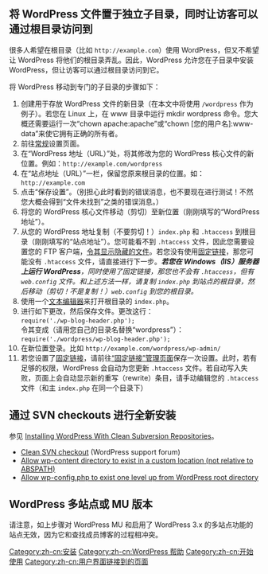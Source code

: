 {{Languages|
{{en|Giving WordPress Its Own Directory}}
{{ja|Giving WordPress Its Own Directory}}
{{ru|Размещаем WordPress в отдельном каталоге}}
{{zh-cn|将 WordPress 文件置于独立子目录}}
}}

== 将 WordPress 文件置于独立子目录，同时让访客可以通过根目录访问到 ==

很多人希望在根目录（比如 <tt><nowiki>http://example.com</nowiki></tt>）使用 WordPress，但又不希望让 WordPress 将他们的根目录弄乱。因此，WordPress 允许您在子目录中安装 WordPress，但让访客可以通过根目录访问到它。

{{WarningMsg
|多站点用户请注意 -
|如下内容对于启用了[[zh-cn:创建站点网络|多站点]]的用户无效。}}

将 WordPress 移动到专门的子目录的步骤如下：

# 创建用于存放 WordPress 文件的新目录（在本文中将使用 <tt>/wordpress</tt> 作为例子）。若您在 Linux 上，在 www 目录中运行 mkdir wordpress 命令。您大概还需要运行一次“chown apache:apache”或“chown [您的用户名]:www-data”来使它拥有正确的所有者。
# 前往[[zh-cn:管理页面#.E5.B8.B8.E8.A7.84|常规]]设置页面。
# 在“WordPress 地址（URL）”处，将其修改为您的 WordPress 核心文件的新位置。例如：<tt><nowiki>http://example.com/wordpress</nowiki></tt>
# 在“站点地址（URL）”一栏，保留您原来根目录的位置。如：<tt><nowiki>http://example.com</nowiki></tt>
# 点击“保存设置”。（别担心此时看到的错误消息，也不要现在进行测试！不然您大概会得到“文件未找到”之类的错误消息。）
# 将您的 WordPress 核心文件移动（剪切）至新位置（刚刚填写的“WordPress 地址”）。
# 从您的 WordPress 地址复制（不要剪切！）<tt>index.php</tt> 和 <tt>.htaccess</tt> 到根目录（刚刚填写的“站点地址”）。您可能看不到 <tt>.htaccess</tt> 文件，因此您需要设置您的 FTP 客户端，[[zh-cn:更改文件权限#显示隐藏文件|令其显示隐藏的文件]]。若您没有使用[[zh-cn:使用固定链接#.E4.BD.BF.E7.94.A8.E6.BC.82.E4.BA.AE.E7.9A.84.E5.9B.BA.E5.AE.9A.E9.93.BE.E6.8E.A5|固定链接]]，那您可能没有 <tt>.htaccess</tt> 文件，请直接进行下一步。<i><b>若您在 Windows（IIS）服务器上运行 WordPress</b>，同时使用了固定链接，那您也不会有 <tt>.htaccess</tt>，但有 <tt>web.config</tt> 文件。和上述方法一样，请复制 <tt>index.php</tt> 到站点的根目录，然后移动（剪切！不是复制！）<tt>web.config</tt> 到您的根目录。</i>
# 使用一个[[zh-cn:术语表#.E6.96.87.E6.9C.AC.E7.BC.96.E8.BE.91.E5.99.A8|文本编辑器]]来打开根目录的 <tt>index.php</tt>。
# 进行如下更改，然后保存文件。更改这行：<br /><tt>require('./wp-blog-header.php');</tt><br />令其变成（请用您自己的目录名替换“wordpress”）：<br /><tt>require('./wordpress/wp-blog-header.php');</tt>
# 在新位置登录。比如 <tt><nowiki>http://example.com/wordpress/wp-admin/</nowiki></tt>
# 若您设置了[[zh-cn:使用固定链接|固定链接]]，请前往[[zh-cn:管理页面#固定链接|“固定链接”管理页面]]保存一次设置。此时，若有足够的权限，WordPress 会自动为您更新 <tt>.htaccess</tt> 文件。若自动写入失败，页面上会自动显示新的重写（rewrite）条目，请手动编辑您的 <tt>.htaccess</tt> 文件（和主 <tt>index.php</tt> 在同一个目录下）

== 通过 SVN checkouts 进行全新安装 ==

参见 [[Installing_WordPress_With_Clean_Subversion_Repositories|Installing WordPress With Clean Subversion Repositories]]。

*  [http://wordpress.org/support/topic/192612?replies=5#post-825792 Clean SVN checkout] (WordPress support forum)
*  [http://trac.wordpress.org/ticket/6938 Allow wp-content directory to exist in a custom location (not relative to ABSPATH)]
*  [http://trac.wordpress.org/ticket/6933 Allow wp-config.php to exist one level up from WordPress root directory]

== WordPress 多站点或 MU 版本 ==

请注意，如上步骤对 WordPress MU 和启用了 WordPress 3.x 的多站点功能的站点无效，因为它和查找成员博客的过程相冲突。

[[Category:zh-cn:安装]]
[[Category:zh-cn:WordPress 帮助]]
[[Category:zh-cn:开始使用]]
[[Category:zh-cn:用户界面链接到的页面]]
